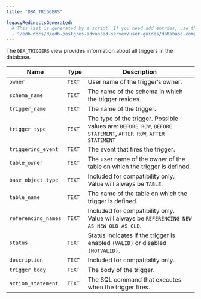 ```yaml
---
title: "DBA_TRIGGERS"

legacyRedirectsGenerated:
  # This list is generated by a script. If you need add entries, use the `legacyRedirects` key.
  - "/edb-docs/d/edb-postgres-advanced-server/user-guides/database-compatibility-for-oracle-developers-catalog-views-guide/13/dba_triggers.html"
---
```


<div id="dba_triggers" class="registered_link"></div>

The `DBA_TRIGGERS` view provides information about all triggers in the database.

| Name                | Type   | Description                                                                                                    |
| ------------------- | ------ | -------------------------------------------------------------------------------------------------------------- |
| `owner`             | `TEXT` | User name of the trigger’s owner.                                                                              |
| `schema_name`       | `TEXT` | The name of the schema in which the trigger resides.                                                           |
| `trigger_name`      | `TEXT` | The name of the trigger.                                                                                       |
| `trigger_type`      | `TEXT` | The type of the trigger. Possible values are: `BEFORE ROW`, `BEFORE STATEMENT`, `AFTER ROW`, `AFTER STATEMENT` |
| `triggering_event`  | `TEXT` | The event that fires the trigger.                                                                              |
| `table_owner`       | `TEXT` | The user name of the owner of the table on which the trigger is defined.                                       |
| `base_object_type`  | `TEXT` | Included for compatibility only. Value will always be `TABLE`.                                                 |
| `table_name`        | `TEXT` | The name of the table on which the trigger is defined.                                                         |
| `referencing_names` | `TEXT` | Included for compatibility only. Value will always be `REFERENCING NEW AS NEW OLD AS OLD`.                     |
| `status`            | `TEXT` | Status indicates if the trigger is enabled `(VALID)` or disabled `(NOTVALID)`.                                 |
| `description`       | `TEXT` | Included for compatibility only.                                                                               |
| `trigger_body`      | `TEXT` | The body of the trigger.                                                                                       |
| `action_statement`  | `TEXT` | The SQL command that executes when the trigger fires.                                                          |
